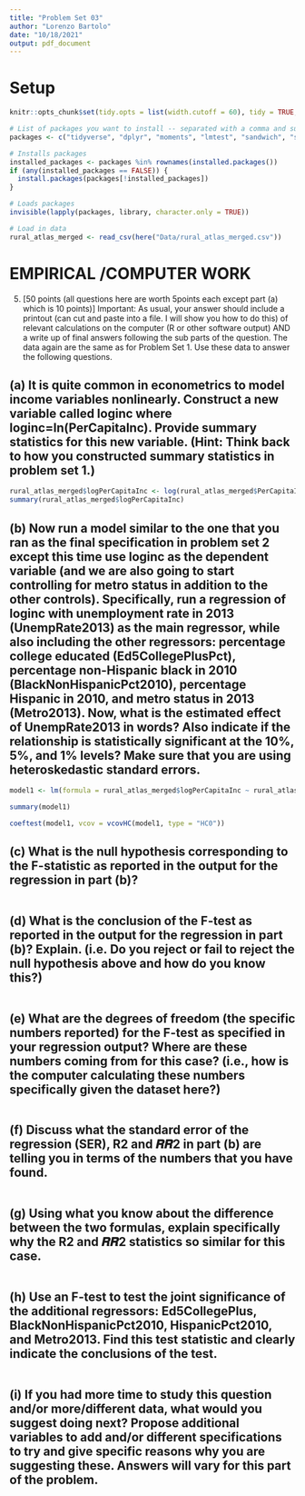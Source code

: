 ```yaml
---
title: "Problem Set 03"
author: "Lorenzo Bartolo"
date: "10/18/2021"
output: pdf_document
---
```


# Setup
```r
knitr::opts_chunk$set(tidy.opts = list(width.cutoff = 60), tidy = TRUE, echo = TRUE)

# List of packages you want to install -- separated with a comma and surrounded in "quotes" 
packages <- c("tidyverse", "dplyr", "moments", "lmtest", "sandwich", "stringr", "readr", "here", "ggplot2", "modelr", "MASS", "knitr", "formatR", "car")

# Installs packages
installed_packages <- packages %in% rownames(installed.packages())
if (any(installed_packages == FALSE)) {
  install.packages(packages[!installed_packages])
}

# Loads packages
invisible(lapply(packages, library, character.only = TRUE))

# Load in data
rural_atlas_merged <- read_csv(here("Data/rural_atlas_merged.csv"))

```


# EMPIRICAL /COMPUTER WORK
5. [50 points (all questions here are worth 5points each except part (a) which is 10 points)] Important: As usual,
your answer should include a printout (can cut and paste into a file. I will show you how to do this) of relevant
calculations on the computer (R or other software output) AND a write up of final answers following the
sub parts of the question. The data again are the same as for Problem Set 1. Use these data to answer the
following questions.

## (a) It is quite common in econometrics to model income variables nonlinearly. Construct a new variable called loginc where loginc=ln(PerCapitaInc). Provide summary statistics for this new variable. (Hint: Think back to how you constructed summary statistics in problem set 1.)

```r
rural_atlas_merged$logPerCapitaInc <- log(rural_atlas_merged$PerCapitaInc)
summary(rural_atlas_merged$logPerCapitaInc)

```


## (b) Now run a model similar to the one that you ran as the final specification in problem set 2 except this time use loginc as the dependent variable (and we are also going to start controlling for metro status in addition to the other controls). Specifically, run a regression of loginc with unemployment rate in 2013 (UnempRate2013) as the main regressor, while also including the other regressors: percentage college educated (Ed5CollegePlusPct), percentage non-Hispanic black in 2010 (BlackNonHispanicPct2010), percentage Hispanic in 2010, and metro status in 2013 (Metro2013). Now, what is the estimated effect of UnempRate2013 in words? Also indicate if the relationship is statistically significant at the 10%, 5%, and 1% levels? Make sure that you are using heteroskedastic standard errors.
```r

model1 <- lm(formula = rural_atlas_merged$logPerCapitaInc ~ rural_atlas_merged$UnempRate2013 + rural_atlas_merged$Ed5CollegePlusPct + rural_atlas_merged$BlackNonHispanicPct2010)

summary(model1)

coeftest(model1, vcov = vcovHC(model1, type = "HC0"))

```


## (c) What is the null hypothesis corresponding to the F-statistic as reported in the output for the regression in part (b)?
```r

```


## (d) What is the conclusion of the F-test as reported in the output for the regression in part (b)? Explain. (i.e. Do you reject or fail to reject the null hypothesis above and how do you know this?)
```r

```


## (e) What are the degrees of freedom (the specific numbers reported) for the F-test as specified in your regression output? Where are these numbers coming from for this case? (i.e., how is the computer calculating these numbers specifically given the dataset here?)
```r

```


## (f) Discuss what the standard error of the regression (SER), R2 and 𝑹𝑹2 in part (b) are telling you in terms of the numbers that you have found.
```r

```


## (g) Using what you know about the difference between the two formulas, explain specifically why the R2 and 𝑹𝑹2 statistics so similar for this case.
```r

```


## (h) Use an F-test to test the joint significance of the additional regressors: Ed5CollegePlus, BlackNonHispanicPct2010, HispanicPct2010, and Metro2013. Find this test statistic and clearly indicate the conclusions of the test.
```r

```


## (i) If you had more time to study this question and/or more/different data, what would you suggest doing next? Propose additional variables to add and/or different specifications to try and give specific reasons why you are suggesting these. Answers will vary for this part of the problem.
```r

```


